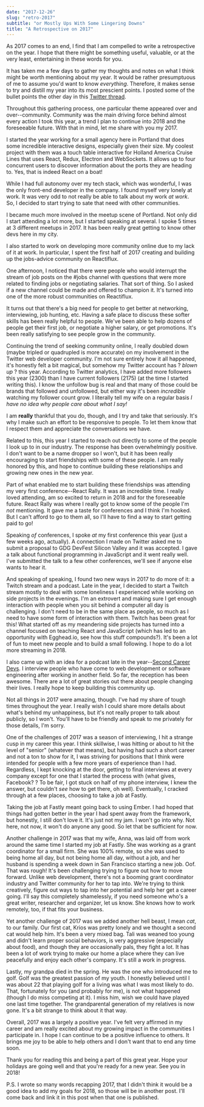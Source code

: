 ```yaml
---
date: "2017-12-26"
slug: "retro-2017"
subtitle: "or Mostly Ups With Some Lingering Downs"
title: "A Retrospective on 2017"
---
```


As 2017 comes to an end, I find that I am compelled to write a retrospective on the year. I hope that there might be something useful, valuable, or at the very least, entertaining in these words for you.

It has taken me a few days to gather my thoughts and notes on what I think might be worth mentioning about my year. It would be rather presumptuous of me to assume you'd want to know _everything_. Therefore, it makes sense to try and distill my year into its most prescient points. I posted some of the bullet points the other day in this [Twitter thread](https://twitter.com/kyleshevlin/status/944681692006047745).

Throughout this gathering process, one particular theme appeared over and over--community. Community was the main driving force behind almost every action I took this year, a trend I plan to continue into 2018 and the foreseeable future. With that in mind, let me share with you my 2017.

I started the year working for a small agency here in Portland that does some incredible interactive designs, especially given their size. My coolest project with them was a touch table interactive for Holland America Cruise Lines that uses React, Redux, Electron and WebSockets. It allows up to four concurrent users to discover information about the ports they are heading to. Yes, that is indeed React on a boat!

While I had full autonomy over my tech stack, which was wonderful, I was the only front-end developer in the company. I found myself very lonely at work. It was very odd to not really be able to talk about my work _at work_. So, I decided to start trying to sate that need with other communities.

I became much more involved in the meetup scene of Portland. Not only did I start attending a lot more, but I started speaking at several. I spoke 5 times at 3 different meetups in 2017. It has been really great getting to know other devs here in my city.

I also started to work on developing more community online due to my lack of it at work. In particular, I spent the first half of 2017 creating and building up the jobs-advice community on Reactiflux.

One afternoon, I noticed that there were people who would interrupt the stream of job posts on the #jobs channel with questions that were more related to finding jobs or negotiating salaries. That sort of thing. So I asked if a new channel could be made and offered to champion it. It's turned into one of the more robust communities on Reactiflux.

It turns out that there's a big need for people to get better at networking, interviewing, job hunting, etc. Having a safe place to discuss these softer skills has been really helpful to people. We've been able to help dozens of people get their first job, or negotiate a higher salary, or get promotions. It's been really satisfying to see people grow in the community.

Continuing the trend of seeking community online, I really doubled down (maybe tripled or quadrupled is more accurate) on my involvement in the Twitter web developer community. I'm not sure entirely how it all happened, it's honestly felt a bit magical, but somehow my Twitter account has ? _blown up_ ? this year. According to Twitter analytics, I have added more followers this year (2300) than I have current followers (2175) (at the time I started writing this). I know the unfollow bug is real and that many of those could be brands that followed and unfollowed, but either way it's been _incredible_ watching my follower count grow. I literally tell my wife on a regular basis _I have no idea why people care about what I say!_

I am **really** thankful that you do, though, and I try and take that seriously. It's why I make such an effort to be responsive to people. To let them know that I respect them and appreciate the conversations we have.

Related to this, this year I started to reach out directly to some of the people I look up to in our industry. The response has been overwhelmingly positive. I don't want to be a name dropper so I won't, but it has been really encouraging to start friendships with some of these people. I am really honored by this, and hope to continue building these relationships and growing new ones in the new year.

Part of what enabled me to start building these friendships was attending my very first conference--React Rally. It was an incredible time. I really loved attending, am so excited to return in 2018 and for the foreseeable future. React Rally was where I really got to know some of the people I'm _not_ mentioning. It gave me a taste for conferences and I think I'm hooked. But I can't afford to go to them all, so I'll have to find a way to start getting paid to go!

Speaking _of_ conferences, I spoke _at_ my first conference this year (just a few weeks ago, actually). A connection I made on Twitter asked me to submit a proposal to GDG DevFest Silicon Valley and it was accepted. I gave a talk about functional programming in JavaScript and it went really well. I've submitted the talk to a few other conferences, we'll see if anyone else wants to hear it.

And speaking of speaking, I found two new ways in 2017 to do more of it: a Twitch stream and a podcast. Late in the year, I decided to start a Twitch stream mostly to deal with some loneliness I experienced while working on side projects in the evenings. I'm an extrovert and making sure I get enough interaction with people when you sit behind a computer all day is challenging. I don't need to be in the same place as people, so much as I need to have some form of interaction with them. Twitch has been great for this! What started off as my meandering side projects has turned into a channel focused on teaching React and JavaScript (which has led to an opportunity with Egghead.io, see how this stuff compounds?). It's been a lot of fun to meet new people and to build a small following. I hope to do a lot more streaming in 2018.

I also came up with an idea for a podcast late in the year--[Second Career Devs](https://secondcareerdevs.com). I interview people who have come to web development or software engineering after working in another field. So far, the reception has been awesome. There are a lot of great stories out there about people changing their lives. I really hope to keep building this community up.

Not all things in 2017 were amazing, though. I've had my share of tough times throughout the year. I really wish I could share more details about what's behind my unhappiness, but it's not really proper to talk about publicly, so I won't. You'll have to be friendly and speak to me privately for those details, I'm sorry.

One of the challenges of 2017 was a season of interviewing, I hit a strange cusp in my career this year. I think skillwise, I was hitting or about to hit the level of "senior" (whatever that means), but having had such a short career and not a ton to show for it, I was striving for positions that I think were intended for people with a few more years of experience than I had. Regardless, I kept knocking at the door, getting to final interviews at every company except for one that I started the process with (what gives, Facebook? ? To be fair, I got stuck on half of my phone interview, I knew the answer, but couldn't _see_ how to get there, oh well). Eventually, I cracked through at a few places, choosing to take a job at Fastly.

Taking the job at Fastly meant going back to using Ember. I had hoped that things had gotten better in the year I had spent away from the framework, but honestly, I still don't love it. It's just not my jam. I won't go into why. Not here, not now, it won't do anyone any good. So let that be sufficient for now.

Another challenge in 2017 was that my wife, Anna, was laid off from work around the same time I started my job at Fastly. She was working as a grant coordinator for a small firm. She was 100% remote, so she was used to being home all day, but not being home all day, without a job, and her husband is spending a week down in San Francisco starting a new job. Oof. That was rough! It's been challenging trying to figure out how to move forward. Unlike web development, there's not a booming grant coordinator industry and Twitter community for her to tap into. We're trying to think creatively, figure out ways to tap into her potential and help her get a career going. I'll say this completely shamelessly, if you need someone who's a great writer, researcher and organizer, let us know. She knows how to work remotely, too, if that fits your business.

Yet another challenge of 2017 was we added another hell beast, I mean _cat_, to our family. Our first cat, Krios was pretty lonely and we thought a second cat would help him. It's been a very mixed bag. Tali was weaned too young and didn't learn proper social behaviors, is very aggressive (especially about food), and though they are occasionally pals, they fight a lot. It has been a lot of work trying to make our home a place where they can live peacefully and enjoy each other's company. It's still a work in progress.

Lastly, my grandpa died in the spring. He was the one who introduced me to golf. Golf was the greatest passion of my youth. I honestly believed until I was about 22 that playing golf for a living was what I was most likely to do. That, fortunately for you (and probably for me), is not what happened (though I do miss competing at it). I miss him, wish we could have played one last time together. The grandparental generation of my relatives is now gone. It's a bit strange to think about it that way.

Overall, 2017 was a largely a positive year. I've felt very affirmed in my career and am really excited about my growing impact in the communities I participate in. I hope I can continue to be a positive influence to others. It brings me joy to be able to help others and I don't want that to end any time soon.

Thank you for reading this and being a part of this great year. Hope your holidays are going well and that you're ready for a new year. See you in 2018!

P.S. I wrote so many words recapping 2017, that I didn't think it would be a good idea to add my goals for 2018, so those will be in another post. I'll come back and link it in this post when that one is published.
